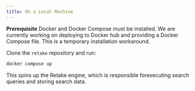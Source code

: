 ```yaml
---
title: On a Local Machine
---
```


<Info>**Prerequisite** Docker and Docker Compose must be installed.</Info>
<Warning>
  We are currently working on deploying to Docker hub and providing a Docker
  Compose file. This is a temporary installation workaround.
</Warning>

Clone the `retake` repository and run:

```bash
docker compose up
```

This spins up the Retake engine, which is responsible forexecuting search queries and storing search data.
